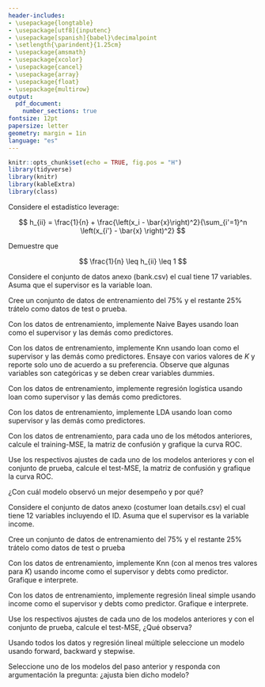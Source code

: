 ```yaml
---
header-includes:
- \usepackage{longtable}
- \usepackage[utf8]{inputenc}
- \usepackage[spanish]{babel}\decimalpoint
- \setlength{\parindent}{1.25cm}
- \usepackage{amsmath}
- \usepackage{xcolor}
- \usepackage{cancel}
- \usepackage{array}
- \usepackage{float}
- \usepackage{multirow}
output:
  pdf_document:
    number_sections: true
fontsize: 12pt
papersize: letter
geometry: margin = 1in
language: "es"
---
```


```r
knitr::opts_chunk$set(echo = TRUE, fig.pos = "H")
library(tidyverse)
library(knitr)
library(kableExtra)
library(class)
```

\input{titlepage}
\thispagestyle{empty}
\tableofcontents
\listoffigures

\newpage

\listoftables

\newpage

\pagestyle{myheadings}
\setcounter{page}{3}

<!--- Simon -->

\section{Ejercicio 1} Considere el estadístico leverage:

$$
h_{ii} = \frac{1}{n} + \frac{\left(x_i - \bar{x}\right)^2}{\sum_{i'=1}^n \left(x_{i'} - \bar{x} \right)^2}
$$

Demuestre que 

$$
\frac{1}{n} \leq h_{ii} \leq 1
$$
<!--- Juanjo y Santiago -->
\newpage
\section{Ejercicio 2} Considere el conjunto de datos anexo (bank.csv) el cual tiene 17
variables. Asuma que el supervisor es la variable loan.

\subsection{Literal (a)} Cree un conjunto de datos de entrenamiento del 75\% y el
restante 25\% trátelo como datos de test o prueba.

\subsection{Literal (b)} Con los datos de entrenamiento, implemente Naive Bayes 
usando loan como el supervisor y las demás como predictores.

\subsection{Literal (c)} Con los datos de entrenamiento, implemente Knn usando loan 
como el supervisor y las demás como predictores. Ensaye con varios valores de $K$ y
reporte solo uno de acuerdo a su preferencia. Observe que algunas variables son
categóricas y se deben crear variables dummies.

\subsection{Literal (d)} Con los datos de entrenamiento, implemente regresión 
logística usando loan como supervisor y las demás como predictores. 

\subsection{Literal (e)} Con los datos de entrenamiento, implemente LDA usando 
loan como supervisor y las demás como predictores.

\subsection{Literal (f)} Con los datos de entrenamiento, para cada uno de los 
métodos anteriores, calcule el training-MSE, la matriz de confusión y grafique 
la curva ROC.

\subsection{Literal (g)} Use los respectivos ajustes de cada uno de los 
modelos anteriores y con el conjunto de prueba, calcule el test-MSE, la 
matriz de confusión y grafique la curva ROC.

\subsection{Literal (h)} ¿Con cuál modelo observó un mejor desempeño y por qué?


<!---Simon y Gaviria -->
\newpage
\section{Ejercicio 3} Considere el conjunto de datos anexo 
(costumer loan details.csv) el cual tiene 12 variables incluyendo el ID. 
Asuma que el supervisor es la variable income.

\subsection{Literal (a)} Cree un conjunto de datos de entrenamiento del 
75\% y el restante 25\% trátelo como datos de test o prueba

\subsection{Literal (b)} Con los datos de entrenamiento, implemente Knn 
(con al menos tres valores para $K$) usando income como el supervisor y 
debts como predictor. Grafique e interprete.

\subsection{Literal (c)} Con los datos de entrenamiento, implemente regresión 
lineal simple usando income como el supervisor y debts como predictor. Grafique 
e interprete.

\subsection{Literal (d)} Use los respectivos ajustes de cada uno de los 
modelos anteriores y con el conjunto de prueba, calcule el test-MSE, ¿Qué observa?

\subsection{Literal (e)} Usando todos los datos y regresión lineal múltiple 
seleccione un modelo usando forward, backward y stepwise.

\subsection{Literal (f)} Seleccione uno de los modelos del paso anterior y 
responda con argumentación la pregunta: ¿ajusta bien dicho modelo?


